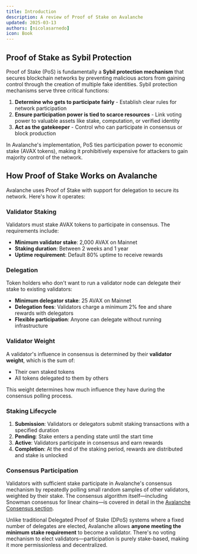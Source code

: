```yaml
---
title: Introduction
description: A review of Proof of Stake on Avalanche
updated: 2025-03-13
authors: [nicolasarnedo]
icon: Book
---
```


## Proof of Stake as Sybil Protection

Proof of Stake (PoS) is fundamentally a **Sybil protection mechanism** that secures blockchain networks by preventing malicious actors from gaining control through the creation of multiple fake identities. Sybil protection mechanisms serve three critical functions:

1. **Determine who gets to participate fairly** - Establish clear rules for network participation
2. **Ensure participation power is tied to scarce resources** - Link voting power to valuable assets like stake, computation, or verified identity
3. **Act as the gatekeeper** - Control who can participate in consensus or block production

In Avalanche's implementation, PoS ties participation power to economic stake (AVAX tokens), making it prohibitively expensive for attackers to gain majority control of the network.

## How Proof of Stake Works on Avalanche

Avalanche uses Proof of Stake with support for delegation to secure its network. Here's how it operates:

### Validator Staking

Validators must stake AVAX tokens to participate in consensus. The requirements include:
- **Minimum validator stake**: 2,000 AVAX on Mainnet
- **Staking duration**: Between 2 weeks and 1 year
- **Uptime requirement**: Default 80% uptime to receive rewards

### Delegation

Token holders who don't want to run a validator node can delegate their stake to existing validators:
- **Minimum delegator stake**: 25 AVAX on Mainnet
- **Delegation fees**: Validators charge a minimum 2% fee and share rewards with delegators
- **Flexible participation**: Anyone can delegate without running infrastructure

### Validator Weight

A validator's influence in consensus is determined by their **validator weight**, which is the sum of:
- Their own staked tokens
- All tokens delegated to them by others

This weight determines how much influence they have during the consensus polling process.

### Staking Lifecycle

1. **Submission**: Validators or delegators submit staking transactions with a specified duration
2. **Pending**: Stake enters a pending state until the start time
3. **Active**: Validators participate in consensus and earn rewards
4. **Completion**: At the end of the staking period, rewards are distributed and stake is unlocked

### Consensus Participation

Validators with sufficient stake participate in Avalanche's consensus mechanism by repeatedly polling small random samples of other validators, weighted by their stake. The consensus algorithm itself—including Snowman consensus for linear chains—is covered in detail in the [Avalanche Consensus section](/academy/avalanche-fundamentals/avalanche-consensus-intro).

Unlike traditional Delegated Proof of Stake (DPoS) systems where a fixed number of delegates are elected, Avalanche allows **anyone meeting the minimum stake requirement** to become a validator. There's no voting mechanism to elect validators—participation is purely stake-based, making it more permissionless and decentralized.

